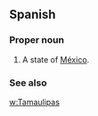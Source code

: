 ==Spanish==

===Proper noun===
{{es-proper noun}}

# A state of [[México]].

===See also===
[[w:Tamaulipas]]